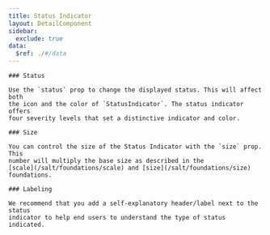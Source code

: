 ```yaml
---
title: Status Indicator
layout: DetailComponent
sidebar:
  exclude: true
data:
  $ref: ./#/data
---
```


<LivePreviewControls>
  <LivePreview componentName="status-indicator" exampleName="Status">

    ### Status

    Use the `status` prop to change the displayed status. This will affect both
    the icon and the color of `StatusIndicator`. The status indicator offers
    four severity levels that set a distinctive indicator and color.

  </LivePreview>
  <LivePreview componentName="status-indicator" exampleName="Size">

    ### Size

    You can control the size of the Status Indicator with the `size` prop. This
    number will multiply the base size as described in the
    [scale](/salt/foundations/scale) and [size](/salt/foundations/size)
    foundations.

  </LivePreview>
  <LivePreview componentName="status-indicator" exampleName="Labelling">

    ### Labeling

    We recommend that you add a self-explanatory header/label next to the status
    indicator to help end users to understand the type of status indicated.

  </LivePreview>
</LivePreviewControls>

